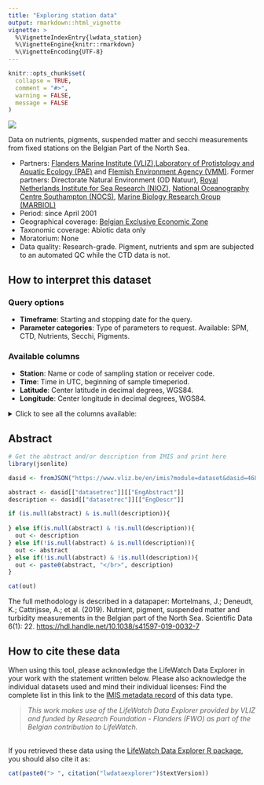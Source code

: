 ```yaml
---
title: "Exploring station data"
output: rmarkdown::html_vignette
vignette: >
  %\VignetteIndexEntry{lwdata_station}
  %\VignetteEngine{knitr::rmarkdown}
  %\VignetteEncoding{UTF-8}
---
```


```r
knitr::opts_chunk$set(
  collapse = TRUE,
  comment = "#>",
  warning = FALSE,
  message = FALSE
)
```

<!-- Insert image -->
<img src='41597_2019_32_Fig1_HTML.png' class='rightimg'/>

<!--- Describe datatype in one or two sentences. -->
Data on nutrients, pigments, suspended matter and secchi measurements from fixed stations on the Belgian Part of the North Sea.

- Partners: [Flanders Marine Institute (VLIZ)](https://www.vliz.be/en/imis?module=institute&insid=36),[Laboratory of Protistology and Aquatic Ecology (PAE)](https://www.vliz.be/en/imis?module=institute&insid=732) and [Flemish Environment Agency (VMM)](https://www.vliz.be/en/imis?module=institute&insid=2204). Former partners: Directorate Natural Environment (OD Natuur), [Royal Netherlands Institute for Sea Research (NIOZ)](https://www.vliz.be/en/imis?module=institute&insid=397), [National Oceanography Centre Southampton (NOCS)](https://www.vliz.be/en/imis?module=institute&insid=2045), [Marine Biology Research Group (MARBIOL)](https://www.vliz.be/en/imis?module=institute&insid=13)
- Period: since April 2001
- Geographical coverage: [Belgian Exclusive Economic Zone](https://www.marineregions.org/gazetteer.php?p=details&id=3293)
- Taxonomic coverage: Abiotic data only
- Moratorium: None
- Data quality: Research-grade. Pigment, nutrients and spm are subjected to an automated QC while the CTD data is not.

## How to interpret this dataset
 
### Query options
* **Timeframe**: Starting and stopping date for the query.
* **Parameter categories**: Type of parameters to request. Available: SPM, CTD, Nutrients, Secchi, Pigments.
 
### Available columns
* **Station**: Name or code of sampling station or receiver code.
* **Time**: Time in UTC, beginning of sample timeperiod.
* **Latitude**: Center latitude in decimal degrees, WGS84.
* **Longitude**: Center longitude in decimal degrees, WGS84.

<details>
  <summary>Click to see all the columns available: </summary>
  
* **X19But_Fucoxanthin(µg/L)**:  Concentration of 19'-butanoyloxyfucoxanthin per unit volume of the water body [particulate >GF/F phase] by filtration, acetone extraction and high performance liquid chromatography (HPLC); [BUTAHPP1](https://vocab.nerc.ac.uk/collection/P01/current/BUTAHPP1/).
* **X19Hex_Fucoxanthin(µg/L)**: Concentration of 19'-hexanoyloxyfucoxanthin {CAS 60147-85-5} per unit volume of the water body [particulate >GF/F phase] by filtration, acetone extraction and high performance liquid chromatography (HPLC); [HEXOHPP1](https://vocab.nerc.ac.uk/collection/P01/current/HEXOHPP1/).
* **Alloxanthin(µg/L)**: Concentration of alloxanthin {CAS 28380-31-6} per unit volume of the water body [particulate >GF/F phase] by filtration, acetone extraction and high performance liquid chromatography (HPLC); [ALLOHPP1](https://vocab.nerc.ac.uk/collection/P01/current/ALLOHPP1/).
* **Ammonium_NH4(µmol.N_NH4/L)**: Concentration of ammonium {NH4+ CAS 14798-03-9} per unit volume of the water body by filtration and colorimetric autoanalysis; [AMONAAD5](https://vocab.nerc.ac.uk/collection/P01/current/AMONAAD5/)
* **Antheraxanthin(µg/L)**: Concentration of antheraxanthin {CAS 640-03-9} per unit volume of the water body [particulate >GF/F phase] by filtration, acetone extraction and high performance liquid chromatography (HPLC); [ANTHHPP1](https://vocab.nerc.ac.uk/collection/P01/current/ANTHHPP1/).
* **Anthoxanthin(µg/L)**: Concentration of anthoxanthins {flavones+flavonols} per unit volume of the water body [particulate >GF/F phase] by filtration, acetone extraction and high performance liquid chromatography (HPLC); [ATHXHPP1](https://vocab.nerc.ac.uk/collection/P01/current/ATHXHPP1/).
* **Astaxanthine(µg/L)**: Concentration of astaxanthin {CAS 472-61-7} per unit volume of the water body [particulate >GF/F phase] by filtration, acetone extraction and high performance liquid chromatography (HPLC); [ASTAXHP1](https://vocab.nerc.ac.uk/collection/P01/current/ASTAXHP1/).
* **Beta_Carotene(µg/L)**: Concentration of beta, beta-carotene {beta-carotene CAS 7235-40-7} per unit volume of the water body [particulate >GF/F phase] by filtration, acetone extraction and high performance liquid chromatography (HPLC); [BBCAHPP1](https://vocab.nerc.ac.uk/collection/P01/current/BBCAHPP1/).
* **Chlorophyll_a(µg/L)**: Concentration of chlorophyll-a {chl-a CAS 479-61-8} per unit volume of the water body [particulate >GF/F phase] by filtration, acetone extraction and high performance liquid chromatography (HPLC); [CPHLHPP1](https://vocab.nerc.ac.uk/collection/P01/current/CPHLHPP1/).
* **Chlorophyll_b(µg/L)**: Concentration of chlorophyll-b {chl-b CAS 519-62-0} per unit volume of the water body [particulate >GF/F phase] by filtration, acetone extraction and high performance liquid chromatography (HPLC); [CHLBHPP1](https://vocab.nerc.ac.uk/collection/P01/current/CHLBHPP1/).
* **Chlorophyll_c2c1(µg/L)**: Concentration of chlorophyll-c2 {chl-c2} per unit volume of the water body [particulate >GF/F phase] by filtration, acetone extraction and high performance liquid chromatography (HPLC); [CLC2HPP1](https://vocab.nerc.ac.uk/collection/P01/current/CLC2HPP1/).
* **Chlorophyll_c2(µg/L)**: Concentration of chlorophyll-c1+c2 per unit volume of the water body [particulate >GF/F phase] by filtration, acetone extraction and high performance liquid chromatography (HPLC); [C1C2HPP1](https://vocab.nerc.ac.uk/collection/P01/current/C1C2HPP1/).
* **Chlorophyll_c3(µg/L)**: Concentration of chlorophyll-c3 {chl-c3} per unit volume of the water body [particulate >GF/F phase] by filtration, acetone extraction and high performance liquid chromatography (HPLC); [CLC3HPP1](https://vocab.nerc.ac.uk/collection/P01/current/CLC3HPP1/).
* **Chlorophyllide_a(µg/L)**: Concentration of chlorophyllide-a {CAS 14897-06-4} per unit volume of the water body [particulate >GF/F phase] by filtration, acetone extraction and high performance liquid chromatography (HPLC); [CIDAHPP1](https://vocab.nerc.ac.uk/collection/P01/current/CIDAHPP1/).
* **Conductivity(µS/cm)**: Electrical conductivity standard deviation of the water body by CTD, expressed in degrees µS/cm.
* **CPAR**: Corrected Photosynthetic Active Radiation of the water body.
* **Density(kg/m3)**: The density of the water body, expressed in kg/m³.
* **Diadinoxanthin(µg/L)**: Concentration of diadinoxanthin {CAS 18457-54-0} per unit volume of the water body [particulate >GF/F phase] by filtration, acetone extraction and high performance liquid chromatography (HPLC); [DIADHPP1](https://vocab.nerc.ac.uk/collection/P01/current/DIADHPP1/).
* **Diatoxanthin(µg/L)**: Concentration of diatoxanthin {CAS 31063-73-7} per unit volume of the water body [particulate >GF/F phase] by filtration, acetone extraction and high performance liquid chromatography (HPLC); [DIATHPP1](https://vocab.nerc.ac.uk/collection/P01/current/DIATHPP1/).
* **Echinenone(µg/L)**: Concentration of echinenone {CAS 432-68-8} per unit volume of the water body [particulate >GF/F phase] by filtration, acetone extraction and high performance liquid chromatography (HPLC); [ECHNHPP1](https://vocab.nerc.ac.uk/collection/P01/current/ECHNHPP1/).
* **Fluorescence(mg/m³)**: Fluorescence of the water body, expressed in mg/m³.
* **Fucoxanthin(µg/L)**: Concentration of fucoxanthin {CAS 3351-86-8} per unit volume of the water body [particulate >GF/F phase] by filtration, acetone extraction and high performance liquid chromatography (HPLC); [FUCXHPP1](https://vocab.nerc.ac.uk/collection/P01/current/FUCXHPP1/).
* **Lutein(µg/L)**: Concentration of lutein {CAS 127-40-2} per unit volume of the water body [particulate >GF/F phase] by filtration, acetone extraction and high performance liquid chromatography (HPLC); [LUTNHPP1](https://vocab.nerc.ac.uk/collection/P01/current/LUTNHPP1/).
* **Neoxanthin(µg/L)**: Concentration of neoxanthin {CAS 30743-41-0} per unit volume of the water body [particulate >GF/F phase] by filtration, acetone extraction and high performance liquid chromatography (HPLC); [NEOXHPP1](https://vocab.nerc.ac.uk/collection/P01/current/NEOXHPP1/).
* **Nitrate_Nitrite(µmolN_NO3-NO2/L)**: Concentration of nitrates+ nitrites in the water body, expressed in µmol N_NO3-NO2/L; [NTRZAAD5](https://vocab.nerc.ac.uk/collection/P01/current/NTRZAAD5/).
* **Nitrate_NO3(µmolN_NO3/L)**: Concentration of nitrate in the water body, expressed in µmol N_NO3/L; [ODSDM2UM](https://vocab.nerc.ac.uk/collection/P01/current/ODSDM2UM/).
* **Nitrite_NO2(µmolN_NO2/L)**: Concentration of nitrites in the water body, expressed in µmol N_NO2/L; [NTRIAAD5](https://vocab.nerc.ac.uk/collection/P01/current/NTRIAAD5/).
* **OBS(NTU)**: Optical backscatter as turbidity of the water body, expressed in Nephelometric Turbidity Units.
* **PAR**: Photosynthetic Active Radiation.
* **Peridinin(µg/L)**: Concentration of peridinin {CAS 33281-81-1} per unit volume of the water body [particulate >GF/F phase] by filtration, acetone extraction and high performance liquid chromatography (HPLC); [PERIHPP1](https://vocab.nerc.ac.uk/collection/P01/current/PERIHPP1/).
* **Ph**: Acidity of the water body.
* **Pheophorbide_a(µg/L)**: Concentration of phaeophorbide-a {pheophorbide-a CAS 15664-29-6} per unit volume of the water body [particulate >GF/F phase] by filtration, acetone extraction and high performance liquid chromatography (HPLC); [PBAXHPP1](https://vocab.nerc.ac.uk/collection/P01/current/PBAXHPP1/).
* **Pheophytin_a(µg/L)**: Concentration of phaeophytin-a {pheophytin-a CAS 603-17-8} per unit volume of the water body [particulate >GF/F phase] by filtration, acetone extraction and high performance liquid chromatography (HPLC); [PTAXHPP1](https://vocab.nerc.ac.uk/collection/P01/current/PTAXHPP1/).
* **Pheophytin_b(µg/L)**: Concentration of phaeophytin-b {pheophytin-b CAS 3147-18-0} per unit volume of the water body [particulate >GF/F phase] by filtration, acetone extraction and high performance liquid chromatography (HPLC); [PTBXHPP1](https://vocab.nerc.ac.uk/collection/P01/current/PTBXHPP1/).
* **Phosphate_PO4(µmolP_PO4/L)**: Concentration of phosphate in the water body, expressed in µmol P_P04/L; [PHOSAAD5](https://vocab.nerc.ac.uk/collection/P01/current/PHOSAAD5/).
* **Prasinoxanthin(µg/L)**: Concentration of prasinoxanthin {CAS 94705-97-2} per unit volume of the water body [particulate >GF/F phase] by filtration, acetone extraction and high performance liquid chromatography (HPLC); [PRSXHPP1](https://vocab.nerc.ac.uk/collection/P01/current/PRSXHPP1/).
* **Pressure(db)**: Pressure of the water body, expressed in decibel.
* **Salinity(PSU)**: Salinity of the water body, expressed in Practical Salinity Units.
* **Secchi_Depth(cm)**: Visibility in the water body by Secchi disk, expressed cm.
* **Silicate_SiO4(µmolSi_SiO4/L)**: Concentration of silicate in the water body, expressed in µmol Si_SiO4/L; [SLCAAAD5](https://vocab.nerc.ac.uk/collection/P01/current/SLCAAAD5/).
* **SoundVelocity(m/s)**: The velocity of sound through the water body, expressed in m/s.
* **SPAR**: Surface photosynthetically Active Radiation.
* **SPM(mg/l)**: Concentration of Suspended Particulate Matter in the water body, expressed in mg/L.
* **Temperature(degC)**: Temperature of the water body, expressed in degrees Celcius.
* **Violaxanthin(µg/L)**: Concentration of violaxanthin {CAS 126-29-4} per unit volume of the water body [particulate >GF/F phase] by filtration, acetone extraction and high performance liquid chromatography (HPLC); [VILXHPP1](https://vocab.nerc.ac.uk/collection/P01/current/VILXHPP1/).
* **Zeaxanthin(µg/L)**: Concentration of zeaxanthin {CAS 144-68-3} per unit volume of the water body [particulate >GF/F phase] by filtration, acetone extraction and high performance liquid chromatography (HPLC); [ZEOXHPP1](https://vocab.nerc.ac.uk/collection/P01/current/ZEOXHPP1/).
</details>

## Abstract

```r
# Get the abstract and/or description from IMIS and print here
library(jsonlite)

dasid <- fromJSON("https://www.vliz.be/en/imis?module=dataset&dasid=4686&show=json")

abstract <- dasid[["datasetrec"]][["EngAbstract"]]
description <- dasid[["datasetrec"]][["EngDescr"]]

if (is.null(abstract) & is.null(description)){
  
} else if(is.null(abstract) & !is.null(description)){
  out <- description
} else if(!is.null(abstract) & is.null(description)){
  out <- abstract
} else if(!is.null(abstract) & !is.null(description)){
  out <- paste0(abstract, "</br>", description)
}

cat(out)
```

The full methodology is described in a datapaper: Mortelmans, J.; Deneudt, K.; Cattrijsse, A.; et al. (2019). Nutrient, pigment, suspended matter and turbidity measurements in the Belgian part of the North Sea. Scientific Data 6(1): 22. [https://hdl.handle.net/10.1038/s41597-019-0032-7](https://hdl.handle.net/10.1038/s41597-019-0032-7)

## How to cite these data

When using this tool, please acknowledge the LifeWatch Data Explorer in your work with the statement written below. Please also acknowledge the individual datasets used and mind their individual licenses: Find the complete list in this link to the [IMIS metadata record](https://www.vliz.be/en/imis?module=dataset&dasid=4685) of this data type.

> _This work makes use of the LifeWatch Data Explorer provided by VLIZ and funded by Research Foundation - Flanders (FWO) as part of the Belgian contribution to LifeWatch._

</br>
If you retrieved these data using the [LifeWatch Data Explorer R package](https://github.com/lifewatch/lwdataexplorer/), you should also cite it as: 

```r
cat(paste0("> ", citation("lwdataexplorer")$textVersion))
```
